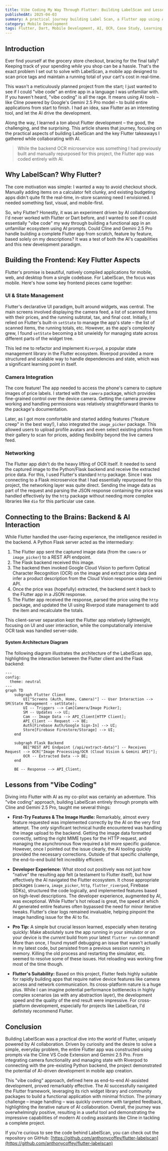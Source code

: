 ```yaml
---
title: Vibe Coding My Way Through Flutter: Building LabelScan and Lessons Learned
publishedAt: 2025-04-03
summary: A practical journey building Label Scan, a Flutter app using AI for real-time price scanning, and the key lessons learned about Flutter development along the way.
category: Mobile Development
tags: Flutter, Dart, Mobile Development, AI, OCR, Case Study, Learning, Riverpod, Flask
---
```


## Introduction

Ever find yourself at the grocery store checkout, bracing for the final tally? Keeping track of your spending _while_ you shop can be a hassle. That's the exact problem I set out to solve with LabelScan, a mobile app designed to scan price tags and maintain a running total of your cart's cost in real-time.

This wasn't a meticulously planned project from the start; I just wanted to see if I could "vibe code" an entire app in a language I was unfamiliar with. If you haven't heard, "vibe coding" is all the rage. It means using AI tools – like Cline powered by Google's Gemini 2.5 Pro model – to build entire applications from start to finish. I had an idea, saw Flutter as an interesting tool, and let the AI drive the development.

Along the way, I learned a _ton_ about Flutter development – the good, the challenging, and the surprising. This article shares that journey, focusing on the practical aspects of building LabelScan and the key Flutter takeaways I gathered while collaborating with AI.

> While the backend OCR microservice was something I had previously built and manually repurposed for this project, the Flutter app was coded entirely with AI.

## Why LabelScan? Why Flutter?

The core motivation was simple: I wanted a way to avoid checkout shock. Manually adding items on a calculator felt clunky, and existing budgeting apps didn't quite fit the real-time, in-store scanning need I envisioned. I needed something fast, visual, and mobile-first.

So, why Flutter? Honestly, it was an experiment driven by AI collaboration. I'd never worked with Flutter or Dart before, and I wanted to see if I could essentially "vibe code" my way through building a functional app in an unfamiliar ecosystem using AI prompts. Could Cline and Gemini 2.5 Pro handle building a complete Flutter app from scratch, feature by feature, based solely on my descriptions? It was a test of both the AI's capabilities and this new development paradigm.

## Building the Frontend: Key Flutter Aspects

Flutter's promise is beautiful, natively compiled applications for mobile, web, and desktop from a single codebase. For LabelScan, the focus was mobile. Here's how some key frontend pieces came together:

### UI & State Management

Flutter's declarative UI paradigm, built around widgets, was central. The main screens involved displaying the camera feed, a list of scanned items with their prices, and the running subtotal, tax, and final cost. Initially, I relied on Flutter's built-in `setState` to manage the app's state – the list of scanned items, the running totals, etc. However, as the app's complexity grew, I found `setState` becoming a bit unwieldy for managing state across different parts of the widget tree.

This led me to refactor and implement `Riverpod`, a popular state management library in the Flutter ecosystem. Riverpod provided a more structured and scalable way to handle dependencies and state, which was a significant learning point in itself.

### Camera Integration

The core feature! The app needed to access the phone's camera to capture images of price labels. I started with the `camera` package, which provides fine-grained control over the device camera. Getting the camera preview working and handling permissions was relatively straightforward thanks to the package's documentation.

Later, as I got more comfortable and started adding features ("feature creep" in the best way!), I also integrated the `image_picker` package. This allowed users to upload profile avatars and even select existing photos from their gallery to scan for prices, adding flexibility beyond the live camera feed.

### Networking

The Flutter app didn't do the heavy lifting of OCR itself. It needed to send the captured image to the Python/Flask backend and receive the extracted price data. For this, I used Flutter's standard `http` package. Since I was connecting to a Flask microservice that I had essentially repurposed for this project, the networking layer was quite direct. Sending the image data as part of the request and parsing the JSON response containing the price was handled effectively by the `http` package without needing more complex libraries like `dio` for this particular use case.

## Connecting to the Brains: Backend & AI Interaction

While Flutter handled the user-facing experience, the intelligence resided in the backend. A Python Flask server acted as the intermediary:

1.  The Flutter app sent the captured image data (from the `camera` or `image_picker`) to a REST API endpoint.
2.  The Flask backend received this image.
3.  The backend then invoked Google Cloud Vision to perform Optical Character Recognition (OCR) on the image and extract price data and infer a product description from the Cloud Vision response using Gemini API.
4.  Once the price was (hopefully) extracted, the backend sent it back to the Flutter app in a JSON response.
5.  The Flutter app received the response, parsed the price using the `http` package, and updated the UI using Riverpod state management to add the item and recalculate the totals.

This client-server separation kept the Flutter app relatively lightweight, focusing on UI and user interaction, while the computationally intensive OCR task was handled server-side.

#### System Architecture Diagram

The following diagram illustrates the architecture of the LabelScan app, highlighting the interaction between the Flutter client and the Flask backend:

```mermaid
---
config:
  theme: neutral
---
graph TD
    subgraph Flutter Client
        UI["Screens (Auth, Home, Camera)"] -- User Interaction --> SM(State Management - setState);
        UI -- Triggers --> Cam[Camera/Image Picker];
        SM -- Updates --> UI;
        Cam -- Image Data --> API_Client[HTTP Client];
        API_Client -- Request --> BE;
        Auth[Firebase Auth/Google Sign-In] --> UI;
        Store[Firebase Firestore/Storage] --> UI;
    end

    subgraph Flask Backend
        BE["REST API Endpoint (/api/extract-data)"] -- Receives Request --> OCR["Image Processing/OCR (Cloud Vision & Gemini API)"];
        OCR -- Extracted Data --> BE;
    end

    BE -- Response --> API_Client;
```

## Lessons from "Vibe Coding"

Diving into Flutter with AI as my co-pilot was certainly an adventure. This "vibe coding" approach, building LabelScan entirely through prompts with Cline and Gemini 2.5 Pro, taught me several things:

- **First-Try Features & The Image Hurdle:** Remarkably, almost every feature requested was implemented correctly by the AI on the very first attempt. The _only_ significant technical hurdle encountered was handling the image upload to the backend. Getting the image data formatted correctly, setting the right MIME types for the HTTP request, and managing the asynchronous flow required a bit more specific guidance. However, once I pointed out the issue clearly, the AI tooling quickly provided the necessary corrections. Outside of that specific challenge, the end-to-end build felt incredibly efficient.

- **Developer Experience:** What stood out positively was not just how "native" the resulting app felt (a testament to Flutter itself), but how effectively the AI navigated the Flutter ecosystem. It chose appropriate packages (`camera`, `image_picker`, `http`, `flutter_riverpod`, Firebase SDKs), structured the code logically, and implemented features based on high-level descriptions. The developer experience, augmented by AI, was exceptional. While Flutter's hot reload is great, the speed at which AI generated entire features often bypassed the need for minor iterative tweaks. Flutter's clear logs remained invaluable, helping pinpoint the image handling issue for the AI to fix.

- **Pro Tip:** A simple but crucial lesson learned, especially when iterating quickly: Make absolutely sure the app running in your simulator or on your device is the _current_ build from your latest `flutter run` command! More than once, I found myself debugging an issue that wasn't actually in my latest code, but persisted from a previous session running in memory. Killing the old process and restarting the simulator, etc. seemed to resolve some of these issues. Hot reloading was working fine most of the time though.

- **Flutter's Suitability:** Based on this project, Flutter feels highly suitable for rapidly building apps that require native device features like camera access and network communication. Its cross-platform nature is a huge plus. While I can imagine potential performance bottlenecks in highly complex scenarios (as with any abstraction layer), the development speed and the quality of the end result were impressive. For cross-platform development, especially for projects like LabelScan, I'd definitely recommend Flutter.

## Conclusion

Building LabelScan was a practical dive into the world of Flutter, uniquely powered by AI collaboration. Driven by curiosity and the desire to solve a simple, everyday problem, the entire Flutter app was constructed using prompts via the Cline VS Code Extension and Gemini 2.5 Pro. From integrating camera functionality and managing state with Riverpod to connecting with the pre-existing Python backend, the project demonstrated the potential of AI-driven development in mobile app creation.

This "vibe coding" approach, defined here as end-to-end AI-assisted development, proved remarkably effective. The AI successfully navigated the Flutter framework, leveraging its rich widget library and community packages to build a functional application with minimal friction. The primary challenge – image handling – was quickly overcome with targeted feedback, highlighting the iterative nature of AI collaboration. Overall, the journey was overwhelmingly positive, resulting in a useful tool and demonstrating the impressive capabilities of modern AI coding assistants like Cline in tackling a complete project.

If you're curious to see the code behind LabelScan, you can check out the repository on GitHub: [https://github.com/anthonycoffey/flutter-labelscan](https://github.com/anthonycoffey/flutter-labelscan)
